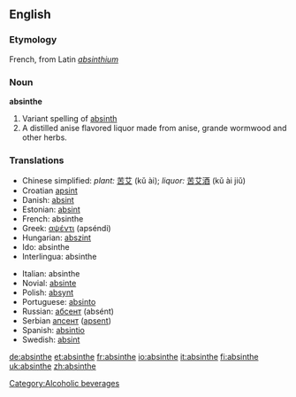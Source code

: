 ==English==

===Etymology===
French, from Latin ''[[absinthium]]''

===Noun===
'''absinthe'''

#Variant spelling of [[absinth]]
#A distilled anise flavored liquor made from anise, grande wormwood and other herbs.

===Translations===

{{top}}
*Chinese simplified: ''plant:'' [[苦艾]] (kǔ ài); ''liquor:'' [[苦艾酒]] (kǔ ài jiǔ)
*Croatian [[apsint]] {{m}}
*Danish: [[absint]]
*Estonian: [[absint]]
*French: absinthe {{m}}
*Greek: [[αψέντι]] (apséndi)
*Hungarian: [[abszint]]
*Ido: absinthe
*Interlingua: absinthe
{{mid}}
*Italian: absinthe
*Novial: [[absinte]]
*Polish: [[absynt]] {{m}}
*Portuguese: [[absinto]] {{m}}
*Russian: [[абсент]] (absént) {{m}}
*Serbian [[апсент]] ([[apsent]]) {{m}}
*Spanish: [[absintio]] {{m}}
*Swedish: [[absint]]
{{bottom}}

{{wikipedia}}

[[Category:Alcoholic beverages]]

[[de:absinthe]]
[[et:absinthe]]
[[fr:absinthe]]
[[io:absinthe]]
[[it:absinthe]]
[[fi:absinthe]]
[[uk:absinthe]]
[[zh:absinthe]]
